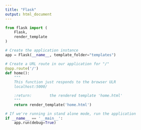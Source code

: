 ```yaml
---
title: "Flask"
output: html_document
---
```


```python
from flask import (
    Flask,
    render_template
)

```
```python
# Create the application instance
app = Flask(__name__, template_folder="templates")

# Create a URL route in our application for "/"
@app.route('/')
def home():
    """
    This function just responds to the browser ULR
    localhost:5000/

    :return:        the rendered template 'home.html'
    """
    return render_template('home.html')

# If we're running in stand alone mode, run the application
if __name__ == '__main__':
    app.run(debug=True)

```

